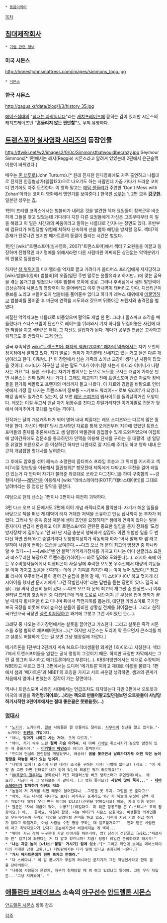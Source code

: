  * [[동음이의어]]

[[목차]]
== [[침대]]제작회사 ==
 * [[기업 관련 정보]]

=== 미국 시몬스 ===
http://honestjohnsmattress.com/images/simmons_logo.jpg

 * [http://www.simmons.com/international 시몬스]

=== 한국 시몬스 ===

http://gagus.kr/data/blog/1/3/history_35.jpg

[[에이스침대]]의 "[[침대는 과학입니다]]"라는 [[캐치프레이즈]]에 묻히는 감이 있지만 시몬스의 캐치프레이즈인 '''"흔들리지 않는 편안함"'''도 무척 유명하다. 
== [[트랜스포머 실사영화 시리즈]]의 등장인물 ==
http://tfwiki.net/w2/images2/0/0c/Simmonsthatwouldbecrazy.jpg
Seymour Simmons[* 1편에서는 레지(Reggie) 시몬스라고 알려져 있었는데 2편에서 은근슬쩍 이름이 바뀌었다.]

배우는 [[존 터투로]](John Turturro).[* 원래 진지한 인디영화에도 자주 출연하고 나름대로 진지한 인질협상가(펠햄123)으로 나오기도 하는 사람인데 가끔 가다가 드러운 코미디 연기에도 자주 도전한다. 이 영화 말고는 [[애덤 샌들러]]가 주연한 'Don't Mess with Zohan'이라는 코미디 영화에서 명연기를 보여준다.] 한국판 [[성우]]는 1, 2편 모두 '''[[강구한]].''' 일본판 성우는 [[쵸]].

1편의 프리퀄 코믹스에서는 범블비가 내려온 것을 발견한 섹터 요원들이 잠복근무 비슷하게 그들을 찾고 있었는데 기다리다 지친 다른 요원들에게 자신은 고조부때부터 이 일을 해왔고 이 일은 시간과의 싸움이라고 말하는 나름대로 간지나는 장면도 있다. 후반부에 컴퓨터가 해킹당할 위험해 처하자 신속하게 선을 뽑아 해킹을 방지할 정도. 섹터7의 존재가 탄로나긴 했지만 메가트론의 동결이 풀리는 시간은 벌었다.

1탄인 [wiki:"트랜스포머(실사영화, 2007)"트랜스포머]에서 섹터 7 요원들을 이끌고 등장하며 전형적인 자기명예를 위해서라면 다른 사람따윈 어찌되든 상관없는 악역분위기의 인물로 등장한다.

하지만 [[샘 윗위키]]와 미카엘라를 억지로 끌고 가려다가 옵티머스 프라임에게 저지당하고 [wiki:범블비(영화) 범블비]의 오줌(일단 주변 말로는 윤활유라고 하지만…)에 맞는 굴욕을 겪는 몸개그를 펼쳤으나 이후 범블비 포획에 성공. 그러나 후버댐에서 샘의 발언력이 급상승하여 시몬스의 영향력이 팍 줄어버리고 이후 안내역이 돼버리고 만다. 디셉티콘이 큐브를 노리고 쳐들어오자 범블비를 풀어줄수 없다고 하다가 레녹스 대위에게 [[데꿀멍]]하고 범블비를 풀어준 후 미군에 연락을 시도하러 갔으며 뒤쫒아온 프렌지와 총격전을 벌였다.  

찌질한 악역치고는 나름대로 비중있으며 활약도 제법 한 편. 그러나 올스파크 조각을 빼돌렸다가 스타스크림이 단신으로 레이드를 뛰러와서 기지 하나를 뒤집어놓은 사건에 대한 책임을 지고 섹터7은 해체, 그 자신도 실업자가 된다. 게다가 공무원 연금은 고사하고 퇴직금도 못 받았다니 그저 [[안습]]. 

결국 후속작인 [[wiki:"트랜스포머: 패자의 역습(2009)" 패자의 역습]]에서는 자기 모친의 정육점에서 일하고 있다. 자기 말로는 엄마가 자기한테 신세지고 있는 거고 둘은 다른 개념이라고 한다. 이뭐병…[* 이 장면에서 심슨 가족의 스키너 교장이 생각 난 사람이 많았을 것이다. 스키너가 허구한 날 하는 말도 "내가 어머니랑 사는게 아니라 어머니가 나랑 사는 거요."다. 물론 스키너는 자기가 벌어오는 돈으로 노모를 모시는 개념에 가까운 반면 시몬스는 진짜 얹혀 사는 거다.]. 그래도 해고되기 전에 트랜스포머 관련 자료와 장비들을 한가득 빼돌렸고 프렌지의 머리까지 들고 나왔다. 이 자료와 경험을 바탕으로 인터넷에서 가장 잘 나가는 트랜스포머 정보통 ~~키보드 워리어~~'로보 워리어'가 되었다. 해킹 솜씨도 일가견이 있는지, 잘 보면 [[레오 스피즈]]의 웹사이트를 들락날락거린 모양이다. 레오는 이걸 두고서 맨날 자기 뒤통수를 친다고 투덜거리지만 이거야말로 전문가 앞에서 아마추어가 콧대를 높이는 격이다.

전작과는 달리 개념캐릭터가 되어 영화 내내 찌질대는 레오 스피즈와는 다르게 많은 활약을 한다. 자신이 섹터7 당시 조사하던 자료를 통해 오래전부터 지구에 있었던 트랜스포머들의 존재를 추론해내었고 샘 일행이 박물관에 침입할수 있게 도와주었으며 이집트에 날아간뒤에도 검문소를 통과하던가 인맥을 이용해 단서를 구하는 등 대활약. 샘 일당 중 유일한 어른으로서 좀 이상하긴 하지만 나름대로 잘 지도해 주기도 하고 영화 내내 은근히 개념잡힌 명대사를 날려준다. 

그 후에도 암호를 섞어 레녹스 소령한테 옵티머스 프라임 후송과 그 위치를 지시하고 섹터7시절 정보망을 이용해서 월권행위[* 항모전대 제독에게 다짜고짜 무전을 걸어 레일건 있는거 다 안다며 자기가 불러준 좌표대로 쏘라고 다그친다.]를 하여 구축함의 ~~강철미사일~~[[레일건]]을 이용해서 [wiki:"데바스테이터(ROTF)"데바스테이터]를 그대로 날려버리는 등 엄청난 활약을 펼친다. 

여담으로 팬티 센스는 1편이나 2편이나 여전히 괴악하다.

3편 다크 오브 더 문에서도 2편에 이어 개념 캐릭터로써 활약한다. 자기가 해온 일들을 바탕으로 책을 펴낸 게 대박이 터져 거대한 저택을 소유하고 만능 집사까지 둔 부자가 되었다. 그러나 일 중독 증상 때문에 샘이 조언을 요청하자[* 샘에게 연락이 왔다는 말을 듣자마자 반갑게 반응하고 이후 트랜스포머와 관련된 중요한 일임을 듣자 전화를 '도청방지장치'에 집어넣고 '안 돼! 난 지금 충분히 행복하게 살잖아. 이런 위험한 일을 두 번 다신 하면 안돼'라고 중얼거리다 도청방지장치가 작동되자 마자 '어서 말해 봐 샘'라고 말하며 사람이 변하는 모습을 보여준다.~~다크 오브 더 문의 최고의 명장면 중 하나라 할 수 있다~~] ~~[wiki:"맨 인 블랙"기억제거장치를 가지고 다니는 어디 선글라스 요원과 비스무리한 복장으로 트랜스폼(?)하여]~~ 바로 달려와 도와준다(…). 러시아 측에 아는 우주비행사들에게서 디셉티콘이 사실 달에 추락한 오토봇 우주선에서 대량의 기둥들을 이미 가지고 갔음을 간파하는 데에 큰 기여를 하지만 때는 이미 늦어 있었다.[* 참고로 러시아 우주비행사들이 들어 간 술집에 들어 갈 때, '다 스비다니야.' 하고 멋지게 러시아어를 했지만 문지기에게 '그건 작별인사야' 라는 답변을 듣는 장면이 있다. 결국 뇌물(…)을 써서 간신히 들어 갔다.~~다크 오브 더 문의 최고의 개그씬 중 한장면~~] 이후 센티널 프라임 호송작전 중 디셉티콘에 의해 도로로 내던져져 큰 부상을 입어 영화가 끝날 때까지 휠체어만 타고 다니며 뒤에서 작전지휘를 돕는데, 대단한 카리스마로 국가안보국 국장을 비롯해 여러 높으신 분들이 즐비한 상황실 전체를 휘어잡는다. 그리고 현직 국가안보국 국장인 [[샬럿 미어링]]하고 과거에 그렇고 그런 사이였던 듯(…).

크레딧 중 나오는 추가장면에서는 샬롯을 끌어안고 키스한다. 그리고 샬롯은 즉각 시몬스를 추행 혐의로 체포해버린다(…).[* 하지만 시몬스는 도리어 막 웃으면서 큰소리를 치고 샬롯도 허탈하게 웃는 걸 보면 그냥 염장질에 가깝다.]

메가트론을 1편부터 2편까지 계속 N.B.E-1(비생물형 외계인 1호)이라고 지칭한다. 섹터 7에서 트랜스포머들을 일컫는 공식 명칭이 그것이기 때문. 하지만 극장판 자막에서는 그런 걸 깡그리 무시하고 메가트론이라고 부른다(…). KBS더빙판에서는 제대로 수정되어 NBE라고 부르고 있다. 3편에서는 드디어 '메가트론'이라고 제대로 이름을 불렀다. 1편에서 샘과 '메가트론'과'NBE1'의 호칭을 가지고 서로 싸운걸 생각하면, 샘과의 관계가 처음에서 얼마나 변했는지 짐작이 가는 장면이다.

역시나 트랜스포머 사라진 시대에서는 언급조차도 되지않는다 다만 3편에서 오토봇과 미국의 비밀을 '''작전명:히어로(...)라는 책으로 만들어팔고있던걸보면 오토봇들이 사냥당하기시작한 3편이후에서는 절대 좋은꼴은 못봤을듯(...)'''

=== [[명대사]] ===
 * "[[노키아]], 노키아라. [[일본]] 사람들은 뭘 만들어도 달라요. [[사무라이]] 정신을 알고 있거든."- 노키아는 '''[[핀란드]] 기업'''이다.
 * "아니, '''엄마가 나하고 사는 거야.''' 크게 다르지."
 * "어이, 거기 싹수 노란 '''절벽 가슴 아가씨.''' 네 아빠 [[가석방]] 취소시키기 싫으면 얌전히 있는 게 좋을거야." - '''[[미카엘라 베인즈]]'''의 어디가 절벽인가!
 * "드디어 현실의 잔인함을 깨달았구나, 애송아! '''꿈을 쫓으면서 달려가다가도 어떤 약은 놈이 함정을 파놓을 때가 있는 법이지.'''
 * "나밖에 없어!! 조국이 버린 내가! 조국을 구하는 거야! 나밖에 없다고! (레오 : "아 제발 좀 그만 하면 안돼요? 내가 같이 있는데 외롭긴 뭐가 외로워요!")
 * "[[OK목장의 결투]]라는 영화봤니? 커크 더글러스랑 버크 랭카스터가 주연인데(아뇨. 왜요?). 지금이 꼭 그 영화보는 거 같아서. (그 영화 좋아요?) '''사람이 많이 죽지...'''" - '''[[데바스테이터]]가 합체하기 직전의 대화'''
 * "놈들이 저 기계를 켜면 태양이 없어진다니. …그렇겐 못 두지. 그렇겐 못 둔다고!"
 * "이봐, 지금 내사랑 지니라도 보나? 미식축구 중계라도 봐? 저 하늘에 위성이 삼백 개는 떠있는데 대체! 우리 편은 어디에 있냐고!(신원을 밝히십시오) 이봐, 자네 이름 뭐야![* 원문은 "자네 계급이 뭐야, 수병?"](와일더요. 미 해군 항공모함 존 C.스테니스 호의 함장이요.) 에... 좋아요, 와일더 함장. 나는 섹터7의 시몬스 요원이요. 비생물형 외계인들의 우두머리놈이 우리의 태양을 날려버릴 준비를 하고 있소. 나한테 지금 기밀 취급 허가가 없다고 따질거요, 아님 사람들 수천 명을 구하는 데 일조할거요?" - 전화 받은 사람한테 마구 윽박지르다가 갑자기 공손해지면서 비장해지는 게 백미...
 * "뭐야! 지금 감히 누구한테 기밀 이야기를 하는거야, 엉? 당신이 전함끌고 [wiki:"페르시아 만" 걸프]에 와있다는 거 다 알고 있으니까! 지금! 당장! 레일건 준비하라고 하시오!"
 * '''"나는 지금 놈의 [wiki:"불알" 거시기] 밑에 있소."'''[* 그리고 화면에 보이는 데바스테이터의 거대한 강철 고환.(…) 더빙판에서는 다리 밑에 있다고 순화되어 나온다.]
 * '''"가서 메가트론에게 한판 뜨자고 전해라."'''
 * "다 스베다냐." 이 말 끝나기가 무섭게 러시아인 문지기가 그건 작별인사라고 한뒤 문을 닫아버린다. 
 * "나중에 사람들이 묻겠지, 지구가 침략당할 때 뭐 하고 있었냐고 말이야. 그럼 우리 대답은...'그냥 지켜봤어'. " 

== [[애틀란타 브레이브스]] 소속의 [[야구]][[선수]] [[안드렐톤 시몬스]] ==
[[안드렐톤 시몬스]] 항목 참조

[[각주]]
